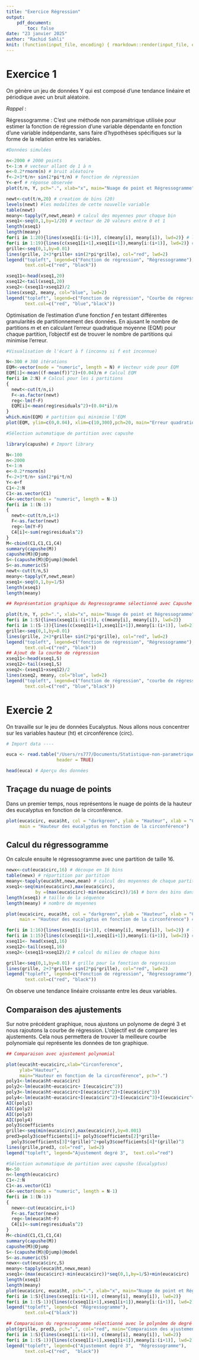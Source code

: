```yaml
---
title: "Exercice Régression"
output: 
    pdf_document:
        toc: false
date: "23 janvier 2025"
author: "Rachid Sahli"
knit: (function(input_file, encoding) { rmarkdown::render(input_file, encoding = encoding, output_file = "output/regression.pdf") })
---
```


# Exercice 1

On génère un jeu de données Y qui est composé d'une tendance linéaire et périodique avec un bruit aléatoire.

*Rappel* :

  Régressogramme : C'est une méthode non paramétrique utilisée pour estimer la fonction de régression d'une variable dépendante en fonction d'une variable indépendante, sans faire d'hypothèses spécifiques sur la forme de la relation entre les variables.
  
```r
#Données simulées

n<-2000 # 2000 points
t<-1:n # vecteur allant de 1 à n
e<-0.2*rnorm(n) # bruit aléatoire
f<-2+3*t/n+ sin(2*pi*t/n) # fonction de régression
Y<-e+f # réponse observée
plot(t/n, Y, pch=".", xlab="x", main="Nuage de point et Régressogramme")

newt<-cut(t/n,20) # creation de bins (20)
levels(newt) #les modalites de cette nouvelle variable
table(newt)
meany<-tapply(Y,newt,mean) # calcul des moyennes pour chaque bin
xseq1<-seq(0,1,by=1/20) # vecteur de 20 valeurs entre 0 et 1
length(xseq1)
length(meany)
for(i in 1:20){lines(xseq1[i:(i+1)], c(meany[i], meany[i]), lwd=2)} # lignes horizontales regress
for(i in 1:19){lines(c(xseq1[i+1],xseq1[i+1]),meany[i:(i+1)], lwd=2)} # lignes verticales regress
grille<-seq(0,1,by=0.01)
lines(grille, 2+3*grille+ sin(2*pi*grille), col="red", lwd=2)
legend("topleft", legend=c("Fonction de régression", "Régressogramme"),
       text.col=c("red", "black"))

xseq11<-head(xseq1,20)
xseq12<-tail(xseq1,20)
xseq2<-(xseq11+xseq12)/2
lines(xseq2, meany, col="blue", lwd=2)
legend("topleft", legend=c("Fonction de régression", "Courbe de régression","Régressogramme"),
       text.col=c("red", "blue","black"))
```


Optimisation de l'estimation d'une fonction $f$ en testant différentes granularités de partitionnement des données. En ajusant le nombre de partitions $m$ et en calculant l'erreur quadratique moyenne (EQM) pour chaque partition, l'objectif est de trouver le nombre de partitions qui minimise l'erreur.

```r
#Visualisation de l'écart à f (inconnu si f est inconnue)

N<-300 # 300 itérations
EQM<-vector(mode = "numeric", length = N) # Vecteur vide pour EQM
EQM[1]<-mean((f-mean(f))^2)+(0.04)/n # Calcul EQM
for(i in 2:N) # Calcul pour les i partitions
{
  newt<-cut(t/n,i)
  F<-as.factor(newt)
  reg<-lm(f~F)
  EQM[i]<-mean(reg$residuals^2)+(0.04*i)/n
}
which.min(EQM) # partition qui minimise l'EQM
plot(EQM, ylim=c(0,0.04), xlim=c(10,300),pch=20, main="Erreur quadratique moyenne en fonction de m", xlab="")
```

```r
#Sélection automatique de partition avec capushe

library(capushe) # Import library
```


```r
N<-100
n<-2000
t<-1:n
e<-0.2*rnorm(n)
f<-2+3*t/n+ sin(2*pi*t/n)
Y<-e+f
C1<-2:N
C1<-as.vector(C1)
C4<-vector(mode = "numeric", length = N-1)
for(i in 1:(N-1))
{
  newt<-cut(t/n,i+1)
  F<-as.factor(newt)
  reg<-lm(Y~F)
  C4[i]<-sum(reg$residuals^2)
}
M<-cbind(C1,C1,C1,C4)
summary(capushe(M))
capushe(M)@Djump
S<-(capushe(M)@Djump)@model
S<-as.numeric(S)
newt<-cut(t/n,S)
meany<-tapply(Y,newt,mean)
xseq1<-seq(0,1,by=1/S)
length(xseq1)
length(meany)
```


```r
## Représentation graphique du Regressogramme sélectionné avec Capushe

plot(t/n, Y, pch=".", xlab="x", main="Nuage de point et Régressogramme")
for(i in 1:S){lines(xseq1[i:(i+1)], c(meany[i], meany[i]), lwd=2)}
for(i in 1:(S-1)){lines(c(xseq1[i+1],xseq1[i+1]),meany[i:(i+1)], lwd=2)}
grille<-seq(0,1,by=0.01)
lines(grille, 2+3*grille+ sin(2*pi*grille), col="red", lwd=2)
legend("topleft", legend=c("fonction de régression", "Régressogramme"),
       text.col=c("red", "black"))
## Ajout de la courbe de régression
xseq11<-head(xseq1,S)
xseq12<-tail(xseq1,S)
xseq2<-(xseq11+xseq12)/2
lines(xseq2, meany, col="blue", lwd=2)
legend("topleft", legend=c("fonction de régression", "courbe de régression","Régressogramme"),
       text.col=c("red", "blue","black"))
```

# Exercie 2

On travaille sur le jeu de données Eucalyptus. Nous allons nous concentrer sur les variables hauteur (ht) et circonférence (circ).

```r
# Import data ----

euca <- read.table("/Users/rs777/Documents/Statistique-non-parametrique/data/Eucalyptus.txt",
                   header = TRUE)
```

```r
head(euca) # Aperçu des données
```

## Traçage du nuage de points

Dans un premier temps, nous représentons le nuage de points de la hauteur des eucalyptus en fonction de la circonférence.

```r
plot(euca$circ, euca$ht, col = "darkgreen", ylab = "Hauteur", xlab = "Circonférence", 
     main = "Hauteur des eucalyptus en fonction de la circonférence")
```

## Calcul du régressogramme

On calcule ensuite le régressogramme avec une partition de taille 16.

```r
newx<-cut(euca$circ,16) # découpe en 16 bins
table(newx) # répartition par partition
meany<-tapply(euca$ht,newx,mean) # calcul des moyennes de chaque partition
xseq1<-seq(min(euca$circ),max(euca$circ), 
           by =(max(euca$circ)-min(euca$circ))/16) # born des bins dans une séquence
length(xseq1) # taille de la séquence
length(meany) # nombre de moyennes

plot(euca$circ, euca$ht, col = "darkgreen", ylab = "Hauteur", xlab = "Circonférence", 
     main = "Hauteur des eucalyptus en fonction de la circonférence") # repésentation graphique

for(i in 1:16){lines(xseq1[i:(i+1)], c(meany[i], meany[i]), lwd=2)} # lignes horizontales
for(i in 1:15){lines(c(xseq1[i+1],xseq1[i+1]),meany[i:(i+1)], lwd=2)} # lignes verticales
xseq11<- head(xseq1,16)
xseq12<-tail(xseq1,16)
xseq2<-(xseq11+xseq12)/2 # calcul du milieu de chaque bins

grille<-seq(0,1,by=0.01) # grille pour la fonction de regression
lines(grille, 2+3*grille+ sin(2*pi*grille), col="red", lwd=2)
legend("topleft", legend=c("Fonction de régression", "Régressogramme"),
       text.col=c("red", "black"))
```

On observe une tendance linéaire croissante entre les deux variables.

## Comparaison des ajustements

Sur notre précédent graphique, nous ajustons un polynome de degré 3 et nous rajoutons la courbe de régression.
L'objectif est de comparer les ajustements. Cela nous permettera de trouver la meilleure courbe polynomiale qui représente les données de ton graphique.

```r
## Comparaison avec ajustement polynomial

plot(euca$ht~euca$circ,xlab="Circonference",
     ylab="Hauteur", 
     main="Hauteur en fonction de la circonférence", pch=".")
poly1<-lm(euca$ht~euca$circ)
poly2<-lm(euca$ht~euca$circ+ I(euca$circ^2))
poly3<-lm(euca$ht~euca$circ+I(euca$circ^2)+I(euca$circ^3))
poly4<-lm(euca$ht~euca$circ+I(euca$circ^2)+I(euca$circ^3)+I(euca$circ^4))
AIC(poly1)
AIC(poly2)
AIC(poly3)
AIC(poly4)
poly3$coefficients
grille<-seq(min(euca$circ),max(euca$circ),by=0.001)
pred3=poly3$coefficients[1]+ poly3$coefficients[2]*grille+
  poly3$coefficients[3]*(grille)^2+poly3$coefficients[4]*(grille)^3
lines(grille,pred3, col="red", lwd=2)
legend("topleft", legend="Ajustement degré 3",  text.col="red")
```

```r
#Sélection automatique de partition avec capushe (Eucalyptus)
N<-50
n<-length(euca$circ)
C1<-2:N
C1<-as.vector(C1)
C4<-vector(mode = "numeric", length = N-1)
for(i in 1:(N-1))
{
  newx<-cut(euca$circ,i+1)
  F<-as.factor(newx)
  reg<-lm(euca$ht~F)
  C4[i]<-sum(reg$residuals^2)
}
M<-cbind(C1,C1,C1,C4)
summary(capushe(M))
capushe(M)@Djump
S<-(capushe(M)@Djump)@model
S<-as.numeric(S)
newx<-cut(euca$circ,S)
meany<-tapply(euca$ht,newx,mean)
xseq1<-(max(euca$circ)-min(euca$circ))*seq(0,1,by=1/S)+min(euca$circ)
length(xseq1)
length(meany)
plot(euca$circ, euca$ht, pch=".", xlab="x", main="Nuage de point et Régressogramme")
for(i in 1:S){lines(xseq1[i:(i+1)], c(meany[i], meany[i]), lwd=2)}
for(i in 1:(S-1)){lines(c(xseq1[i+1],xseq1[i+1]),meany[i:(i+1)], lwd=2)}
legend("topleft", legend=c( "Régressogramme"),
       text.col=c("black"))

## Comparaison du regressogramme sélectionné avec le polynôme de degré 3
plot(grille, pred3, pch=".", col="red", main="Comparaison des ajustements", xlab="circonférence", ylab="hauteur")
for(i in 1:S){lines(xseq1[i:(i+1)], c(meany[i], meany[i]), lwd=2)}
for(i in 1:(S-1)){lines(c(xseq1[i+1],xseq1[i+1]),meany[i:(i+1)], lwd=2)}
legend("topleft", legend=c("Ajustement degré 3",  "Régressogramme"), 
       text.col=c("red",  "black"))
```


